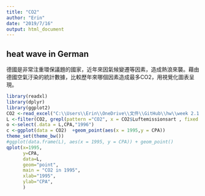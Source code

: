 ```yaml
---
title: "CO2"
author: "Erin"
date: "2019/7/16"
output: html_document
---
```


## heat wave in German

德國是非常注重環保議題的國家，近年來因氣候變遷等因素，造成熱浪來襲。藉由德國空氣汙染的統計數據，比較歷年來哪個因素造成最多CO2，用視覺化圖表呈現。

```r
library(readxl)
library(dplyr)
library(ggplot2)
CO2 <-read_excel("C:\\Users\\Erin\\OneDrive\\文件\\GitHub\\hw\\week 2.1\\CO2.xlsx")
L <-filter(CO2, grepl(pattern ="CO2", x = CO2$Luftemissionsart , fixed =TRUE))
o <-select(.data = L,CPA,"1996")
c <-ggplot(data = CO2)  +geom_point(aes(x = 1995,y = CPA))
theme_set(theme_bw())
#ggplot(data.frame(L), aes(x = 1995, y = CPA)) + geom_point() 
qplot(x=1995,                               
      y=CPA,                              
      data=L,                      
      geom="point",                         
      main = "CO2 in 1995",  
      xlab="1995",                          
      ylab="CPA",                    
      )

```

